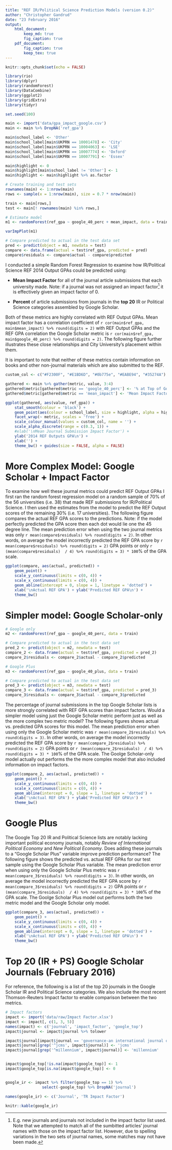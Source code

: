 ```yaml
---
title: "REF IR/Political Science Prediction Models (version 0.2)"
author: "Christopher Gandrud"
date: "23 February 2016"
output:
    html_document:
        keep_md: true
        fig_caption: true
    pdf_document:
        fig_caption: true
        keep_tex: true
---
```


```r
knitr::opts_chunk$set(echo = FALSE)

library(rio)
library(dplyr)
library(randomForest)
library(DataCombine)
library(ggplot2)
library(gridExtra)
library(tidyr)

set.seed(100)

main <- import('data/gpa_impact_google.csv')
main <- main %>% DropNA('ref_gpa')

main$school_label <- 'Other'
main$school_label[main$UKPRN == 10001478] <- 'City'
main$school_label[main$UKPRN == 10004063] <- 'LSE'
main$school_label[main$UKPRN == 10007774] <- 'Oxford'
main$school_label[main$UKPRN == 10007791] <- 'Essex'

main$highlight <- 0
main$highlight[main$school_label != 'Other'] <- 1
main$highlight <- main$highlight %>% as.factor

# Create training and test sets
rownames(main) <- 1:nrow(main)
rows <- sample(x = 1:nrow(main), size = 0.7 * nrow(main))

train <- main[rows,]
test <- main[! rownames(main) %in% rows,]

# Estimate model
m1 <- randomForest(ref_gpa ~ google_40_perc + mean_impact, data = train)

varImpPlot(m1)

# Compare predicted to actual in the test data set
pred <- predict(object = m1, newdata = test)
compare <- data.frame(actual = test$ref_gpa, predicted = pred)
compare$residuals <- compare$actual - compare$predicted
```

I conducted a simple Random Forest Regression to examine how IR/Political Science REF 2014 Output GPAs could be predicted using:

- **Mean Impact Factor** for all of the journal article submissions that each university made. Note: if a journal was not assigned an impact factor[^impact_caveat] it is effectively given an impact factor of 0.

- **Percent** of article submissions from journals in the **top 20** IR or Political Science categories assembled by Google Scholar.

Both of these metrics are highly correlated with REF Output GPAs. Mean impact factor has a correlation coefficient of `r cor(main$ref_gpa, main$mean_impact) %>% round(digits = 2)` with REF Output GPAs and the REF GPA correlation the Google Scholar metric is `r cor(main$ref_gpa, main$google_40_perc) %>% round(digits = 2)`. The following figure further illustrates these close relationships and City University's placement within them. 

It is important to note that neither of these metrics contain information on books and other non-journal materials which are also submitted to the REF.

```r

custom_col <- c("#F2300F", "#E1BD6D", "#0b775e", "#EABE94", "#35274A")

gathered <- main %>% gather(metric, value, 3:4)
gathered$metric[gathered$metric == 'google_40_perc'] <- '% at Top of Google'
gathered$metric[gathered$metric == 'mean_impact'] <- 'Mean Impact Factor'

ggplot(gathered, aes(value, ref_gpa)) +
    stat_smooth(colour = 'black') +
    geom_point(aes(colour = school_label, size = highlight, alpha = highlight)) +
    facet_wrap(~ metric, scales = 'free') +
    scale_colour_manual(values = custom_col, name = '') +
    scale_alpha_discrete(range = c(0.3, 1)) +
    #xlab('\nMean Journal Submission Impact Factor') +
    ylab('2014 REF Outputs GPA\n') +
    xlab('') +
    theme_bw() + guides(size = FALSE, alpha = FALSE)
```

# More Complex Model: Google Scholar + Impact Factor

To examine how well these journal metrics could predict REF Output GPAs I first ran the random forest regression model on a random sample of 70% of the 56 universities (i.e. 38) that made REF submissions for IR/Political Science. I then used the estimates from the model to predict the REF Output scores of the remaining 30% (i.e. 17 universities). The following figure compares the actual REF GPA scores to the predictions. Note: if the model perfectly predicted the GPA score then each dot would lie one the 45 degree line. The mean prediction error when using the two journal metrics was only `r mean(compare$residuals) %>% round(digits = 2)`. In other words, on average the model incorrectly predicted the REF GPA score by `r mean(compare$residuals) %>% round(digits = 2)` GPA points or only `r (mean(compare$residuals)  / 4) %>% round(digits = 3) * 100`% of the GPA scale.

```r
ggplot(compare, aes(actual, predicted)) +
    geom_point() +
    scale_y_continuous(limits = c(0, 4)) +
    scale_x_continuous(limits = c(0, 4)) +
    geom_abline(intercept = 0, slope = 1, linetype = 'dotted') +
    xlab('\nActual REF GPA') + ylab('Predicted REF GPA\n') +
    theme_bw()
```

# Simpler model: Google Scholar-only

```r
# Google only
m2 <- randomForest(ref_gpa ~ google_40_perc, data = train)

# Compare predicted to actual in the test data set
pred_2 <- predict(object = m2, newdata = test)
compare_2 <- data.frame(actual = test$ref_gpa, predicted = pred_2)
compare_2$residuals <- compare_2$actual - compare_2$predicted

# Google Plus
m3 <- randomForest(ref_gpa ~ google_40_plus, data = train)

# Compare predicted to actual in the test data set
pred_3 <- predict(object = m3, newdata = test)
compare_3 <- data.frame(actual = test$ref_gpa, predicted = pred_3)
compare_3$residuals <- compare_3$actual - compare_3$predicted
```

The percentage of journal submissions in the top Google Scholar lists is more strongly correlated with REF GPA scores than impact factors. Would a simpler model using just the Google Scholar metric perform just as well as the more complex two metric model? The following figures shows actual vs. predicted GPA scores for this model. The mean prediction error when using only the Google Scholar metric was `r mean(compare_2$residuals) %>% round(digits = 3)`. In other words, on average the model incorrectly predicted the REF GPA score by `r mean(compare_2$residuals) %>% round(digits = 2)` GPA points or `r (mean(compare_2$residuals)  / 4) %>% round(digits = 3) * 100`% of the GPA scale. The Goolge Scholar-only model actually out performs the the more complex model that also included information on impact factors.

```r
ggplot(compare_2, aes(actual, predicted)) +
    geom_point() +
    scale_y_continuous(limits = c(0, 4)) +
    scale_x_continuous(limits = c(0, 4)) +
    geom_abline(intercept = 0, slope = 1, linetype = 'dotted') +
    xlab('\nActual REF GPA') + ylab('Predicted REF GPA\n') +
    theme_bw()

```


# Google Plus

The Google Top 20 IR and Political Science lists are notably lacking important political economy journals, notably *Review of International Political Economy* and *New Political Economy*. Does adding these journals to a "Google Scholar Plus" variable improve prediction performance? The following figure shows the predicted vs. actual REF GPAs for our test sample using the Google Scholar Plus variable. The mean prediction error when using only the Google Scholar Plus metric was `r mean(compare_3$residuals) %>% round(digits = 3)`. In other words, on average the model incorrectly predicted the REF GPA score by `r mean(compare_3$residuals) %>% round(digits = 2)` GPA points or `r (mean(compare_3$residuals)  / 4) %>% round(digits = 3) * 100`% of the GPA scale. The Goolge Scholar Plus model out performs both the two metric model and the Google Scholar only model.

```r
ggplot(compare_3, aes(actual, predicted)) +
    geom_point() +
    scale_y_continuous(limits = c(0, 4)) +
    scale_x_continuous(limits = c(0, 4)) +
    geom_abline(intercept = 0, slope = 1, linetype = 'dotted') +
    xlab('\nActual REF GPA') + ylab('Predicted REF GPA\n') +
    theme_bw()

```




# Top 20 (IR + PS) Google Scholar Journals (February 2016)

For reference, the following is a list of the top 20 journals in the Google Scholar IR and Political Science categories. We also include the most recent Thomson-Reuters Impact factor to enable comparison between the two metrics.

```r
# Impact factors
impact <- import('data/raw/Impact Factor.xlsx')
impact <- impact[, c(1, 3, 5)]
names(impact) <- c('journal', 'impact_factor', 'google_top')
impact$journal <- impact$journal %>% tolower

impact$journal[impact$journal == 'governance-an international journal of policy administration and institutions'] <- 'governance'
impact$journal[grep('^jcms', impact$journal)] <- 'jcms'
impact$journal[grep('^millennium', impact$journal)] <- 'millennium'


impact$google_top[!is.na(impact$google_top)] <- 1
impact$google_top[is.na(impact$google_top)] <- 0


google_ir <- impact %>% filter(google_top == 1) %>%
                select(-google_top) %>% DropNA('journal')

names(google_ir) <- c('Journal', 'TR Impact Factor')

knitr::kable(google_ir)
```


[^impact_caveat]: E.g. new journals and journals not included in the impact factor list used. Note that we attempted to match all of the sumbitted articles' journal names with those on the impact factor list. However, due to spelling  variations in the two sets of journal names, some matches may not have been made.

[^HEFCE]: <http://www.dcscience.net/2015_metrictideS2.pdf>
